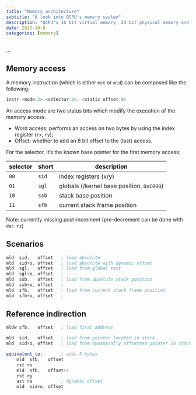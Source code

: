 ```yaml
---
title: "Memory architecture"
subtitle: "A look into QCPU's memory system"
description: "QCPU's 16 bit virtual memory, 24 bit physical memory and addressing modes."
date: 2023-10-8
categories: [memory]
---
```


<!--
https://en.wikipedia.org/wiki/Intel_8080
https://en.wikipedia.org/wiki/MOS_Technology_6502
https://en.wikipedia.org/wiki/Motorola_6800
https://en.wikipedia.org/wiki/Zilog_Z80
-->

...

## Memory access

A memory instruction (which is either `mst` or `mld`) can be composed like the
following:

```.asm
instr <mode:2> <selector:2>, <static offset:8>
```

An access mode are two status bits which modify the execution of the memory
access.

- Word access: performs an access on two bytes by using the index register (`rx`, `ry`);
- Offset: whether to add an 8 bit offset to the (last) access.

For the selector, it's the known base pointer for the first memory access:

| selector | short | description                               |
|----------+-------+-------------------------------------------|
| `00`     | `sid` | index registers (x/y)                     |
| `01`     | `sgl` | globals (/kernel base position, `0xC000`) |
| `10`     | `ssb` | stack base position                       |
| `11`     | `sfb` | current stack frame position              |

::: {.note}
Note: currently missing post-increment (pre-decrement can be done with `dec rz`)
:::

## Scenarios

```.asm
mld  sid,   offset   ; load absolute
mld  sid+o, offset   ; load absolute with dynamic offset
mld  sgl,   offset   ; load from global text
mld  sgl+o, offset   ;
mld  ssb,   offset   ; load from absolute stack position
mld  ssb+o, offset   ;
mld  sfb,   offset   ; load from current stack frame position
mld  sfb+o, offset   ;
```

## Reference indirection

```.asm
mldw sfb,   offset   ; load first address

mld  sid,   offset   ; load from pointer located in stack
mld  sid+o, offset   ; load from dynamically offsetted pointer in stack

equivalent_to:       ; adds 5 bytes
    mld  sfb,   offset
    rst rx
    mld  sfb,   offset+1
    rst ry
    ast ra           ; dynamic offset
    mld  sid+o, offset
```
